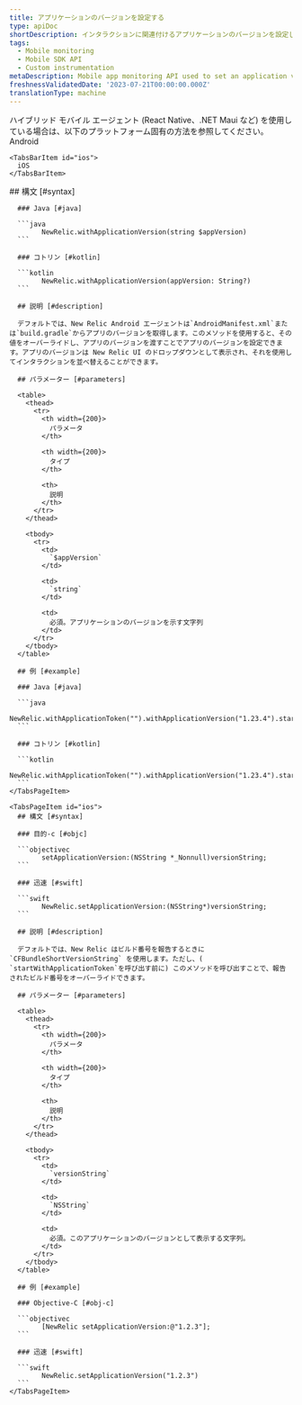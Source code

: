 ```yaml
---
title: アプリケーションのバージョンを設定する
type: apiDoc
shortDescription: インタラクションに関連付けるアプリケーションのバージョンを設定します。
tags:
  - Mobile monitoring
  - Mobile SDK API
  - Custom instrumentation
metaDescription: Mobile app monitoring API used to set an application version to be associated with an interaction.
freshnessValidatedDate: '2023-07-21T00:00:00.000Z'
translationType: machine
---
```


<Callout variant="important">
  ハイブリッド モバイル エージェント (React Native、.NET Maui など) を使用している場合は、以下のプラットフォーム固有の方法を参照してください。
</Callout>

<Tabs>
  <TabsBar>
    <TabsBarItem id="android">
      Android
    </TabsBarItem>

    <TabsBarItem id="ios">
      iOS
    </TabsBarItem>
  </TabsBar>

  <TabsPages>
    <TabsPageItem id="android">
      ## 構文 [#syntax]

      ### Java [#java]

      ```java
            NewRelic.withApplicationVersion(string $appVersion)
      ```

      ### コトリン [#kotlin]

      ```kotlin
            NewRelic.withApplicationVersion(appVersion: String?)
      ```

      ## 説明 [#description]

      デフォルトでは、New Relic Android エージェントは`AndroidManifest.xml`または`build.gradle`からアプリのバージョンを取得します。このメソッドを使用すると、その値をオーバーライドし、アプリのバージョンを渡すことでアプリのバージョンを設定できます。アプリのバージョンは New Relic UI のドロップダウンとして表示され、それを使用してインタラクションを並べ替えることができます。

      ## パラメーター [#parameters]

      <table>
        <thead>
          <tr>
            <th width={200}>
              パラメータ
            </th>

            <th width={200}>
              タイプ
            </th>

            <th>
              説明
            </th>
          </tr>
        </thead>

        <tbody>
          <tr>
            <td>
              `$appVersion`
            </td>

            <td>
              `string`
            </td>

            <td>
              必須。アプリケーションのバージョンを示す文字列
            </td>
          </tr>
        </tbody>
      </table>

      ## 例 [#example]

      ### Java [#java]

      ```java
            NewRelic.withApplicationToken("").withApplicationVersion("1.23.4").start(this.getApplication());
      ```

      ### コトリン [#kotlin]

      ```kotlin
            NewRelic.withApplicationToken("").withApplicationVersion("1.23.4").start(applicationContext)
      ```
    </TabsPageItem>

    <TabsPageItem id="ios">
      ## 構文 [#syntax]

      ### 目的-c [#objc]

      ```objectivec
            setApplicationVersion:(NSString *_Nonnull)versionString;
      ```

      ### 迅速 [#swift]

      ```swift
            NewRelic.setApplicationVersion:(NSString*)versionString;
      ```

      ## 説明 [#description]

      デフォルトでは、New Relic はビルド番号を報告するときに `CFBundleShortVersionString` を使用します。ただし、( `startWithApplicationToken`を呼び出す前に) このメソッドを呼び出すことで、報告されたビルド番号をオーバーライドできます。

      ## パラメーター [#parameters]

      <table>
        <thead>
          <tr>
            <th width={200}>
              パラメータ
            </th>

            <th width={200}>
              タイプ
            </th>

            <th>
              説明
            </th>
          </tr>
        </thead>

        <tbody>
          <tr>
            <td>
              `versionString`
            </td>

            <td>
              `NSString`
            </td>

            <td>
              必須。このアプリケーションのバージョンとして表示する文字列。
            </td>
          </tr>
        </tbody>
      </table>

      ## 例 [#example]

      ### Objective-C [#obj-c]

      ```objectivec
            [NewRelic setApplicationVersion:@"1.2.3"];
      ```

      ### 迅速 [#swift]

      ```swift
            NewRelic.setApplicationVersion("1.2.3")
      ```
    </TabsPageItem>
  </TabsPages>
</Tabs>